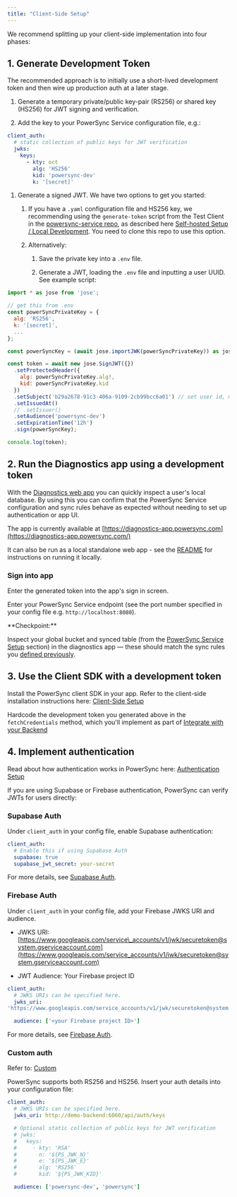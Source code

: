 ```yaml
---
title: "Client-Side Setup"
---
```


We recommend splitting up your client-side implementation into four phases:

<CardGroup>
  <Card title="Generate development token" icon="key" href="/self-hosting/installation/client-side-setup#1-generate-development-token" horizontal />

  <Card title="Run Diagnostics app" icon="bug" href="/self-hosting/installation/client-side-setup#2-run-the-diagnostics-app-using-a-development-token" horizontal />

  <Card title="Use client SDK with token" icon="code" href="/self-hosting/installation/client-side-setup#3-use-the-client-sdk-with-development-token" horizontal />

  <Card title="Implement authentication" icon="lock" href="/self-hosting/installation/client-side-setup#4-implement-authentication" horizontal />
</CardGroup>

## 1. Generate Development Token

The recommended approach is to initially use a short-lived development token and then wire up production auth at a later stage.

1. Generate a temporary private/public key-pair (RS256) or shared key (HS256) for JWT signing and verification.

2. Add the key to your PowerSync Service configuration file, e.g.:

```yaml config.yaml
client_auth:
  # static collection of public keys for JWT verification
  jwks:
    keys:
      - kty: oct
        alg: 'HS256'
        kid: 'powersync-dev'
        k: '[secret]'
```

1. Generate a signed JWT. We have two options to get you started:

   1. If you have a `.yaml` configuration file and HS256 key, we recommending using the `generate-token` script from the Test Client in the [powersync-service repo](https://github.com/powersync-ja/powersync-service/tree/main/test-client), as described here [Self-hosted Setup / Local Development](/installation/authentication-setup/development-tokens#self-hosted-setup-local-development). You need to clone this repo to use this option.

   2. Alternatively:

      1. Save the private key into a `.env` file.

      2. Generate a JWT, loading the `.env` file and inputting a user UUID. See example script:

```js
import * as jose from 'jose';

// get this from .env
const powerSyncPrivateKey = {
  alg: 'RS256',
  k: '[secret]',
  ...
};

const powerSyncKey = (await jose.importJWK(powerSyncPrivateKey)) as jose.KeyLike;

const token = await new jose.SignJWT({})
  .setProtectedHeader({
    alg: powerSyncPrivateKey.alg!,
    kid: powerSyncPrivateKey.kid
  })
  .setSubject('b29a2678-91c3-406a-9109-2cb99bcc6a01') // set user id, maybe as cli arg
  .setIssuedAt()
  // .setIssuer()
  .setAudience('powersync-dev')
  .setExpirationTime('12h')
  .sign(powerSyncKey);

console.log(token);
```

## 2. Run the Diagnostics app using a development token

With the [Diagnostics web app](https://github.com/powersync-ja/powersync-js/tree/main/tools/diagnostics-app) you can quickly inspect a user's local database. By using this you can confirm that the PowerSync Service configuration and sync rules behave as expected without needing to set up authentication or app UI.

The app is currently available at [https://diagnostics-app.powersync.com](https://diagnostics-app.powersync.com/)

It can also be run as a local standalone web app - see the [README](https://github.com/powersync-ja/powersync-js/tree/main/tools/diagnostics-app) for instructions on running it locally.

### Sign into app

Enter the generated token into the app's sign in screen.

Enter your PowerSync Service endpoint (see the port number specified in your config file e.g. `http://localhost:8080`).

<Info>
  **Checkpoint:**

  Inspect your global bucket and synced table (from the [PowerSync Service Setup](/self-hosting/installation/powersync-service-setup) section) in the diagnostics app — these should match the sync rules you [defined previously](/self-hosting/installation/powersync-service-setup#1.sync-rules).
</Info>

## 3. Use the Client SDK with a development token

Install the PowerSync client SDK in your app. Refer to the client-side installation instructions here: [Client-Side Setup](/installation/client-side-setup)

Hardcode the development token you generated above in the `fetchCredentials` method, which you'll implement as part of [Integrate with your Backend](/installation/client-side-setup/integrating-with-your-backend)

## 4. Implement authentication

Read about how authentication works in PowerSync here: [Authentication Setup](/installation/authentication-setup)

If you are using Supabase or Firebase authentication, PowerSync can verify JWTs for users directly:

### Supabase Auth

Under `client_auth` in your config file, enable Supabase authentication:

```yaml config.yaml
client_auth:
  # Enable this if using Supabase Auth
  supabase: true
  supabase_jwt_secret: your-secret
```

For more details, see [Supabase Auth](/installation/authentication-setup/supabase-auth).

### Firebase Auth

Under `client_auth` in your config file, add your Firebase JWKS URI and audience.

* JWKS URI: [https://www.googleapis.com/service\_accounts/v1/jwk/securetoken@system.gserviceaccount.com](https://www.googleapis.com/service_accounts/v1/jwk/securetoken@system.gserviceaccount.com)

* JWT Audience: Your Firebase project ID

```yaml config.yaml
client_auth:
  # JWKS URIs can be specified here.
  jwks_uri:
'https://www.googleapis.com/service_accounts/v1/jwk/securetoken@system.gserviceaccount.com'

  audience: ['<your Firebase project ID>']

```

For more details, see [Firebase Auth](/installation/authentication-setup/firebase-auth).

### Custom auth

Refer to: [Custom](/installation/authentication-setup/custom)

PowerSync supports both RS256 and HS256. Insert your auth details into your configuration file:

```yaml config.yaml
client_auth:
  # JWKS URIs can be specified here.
  jwks_uri: http://demo-backend:6060/api/auth/keys

  # Optional static collection of public keys for JWT verification
  # jwks:
  #   keys:
  #     - kty: 'RSA'
  #       n: '${PS_JWK_N}'
  #       e: '${PS_JWK_E}'
  #       alg: 'RS256'
  #       kid: '${PS_JWK_KID}'

  audience: ['powersync-dev', 'powersync']
```
